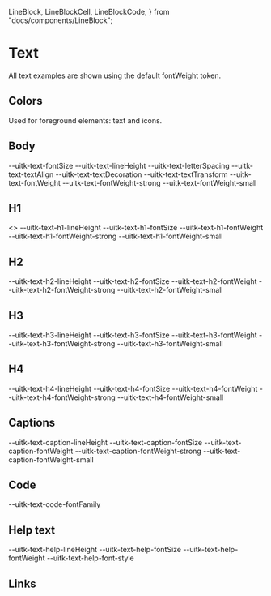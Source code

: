   LineBlock,
  LineBlockCell,
  LineBlockCode,
} from "docs/components/LineBlock";


<Meta title="Documentation/Styles and Theming/Characteristics/Text" />

# Text

All text examples are shown using the default fontWeight token.

## Colors

Used for foreground elements: text and icons.

<Canvas>
  <Story name="Colors">
    <DocGrid>
      <ColorBlock colorVar="--uitk-text-background" />
      <ColorBlock colorVar="--uitk-text-background-hover" />
      <ColorBlock colorVar="--uitk-text-background-selected" />
      <ColorBlock colorVar="--uitk-text-primary-foreground" />
      <ColorBlock colorVar="--uitk-text-primary-foreground-hover" />
      <ColorBlock colorVar="--uitk-text-primary-foreground-selected" />
      <ColorBlock colorVar="--uitk-text-primary-foreground-disabled" />
      <ColorBlock colorVar="--uitk-text-secondary-foreground" />
      <ColorBlock colorVar="--uitk-text-secondary-foreground-hover" />
      <ColorBlock colorVar="--uitk-text-secondary-foreground-selected" />
      <ColorBlock colorVar="--uitk-text-secondary-foreground-disabled" />
    </DocGrid>
  </Story>
</Canvas>

## Body

<Canvas>
  <Story name="Body">
    <TextBlock
      lineHeight="--uitk-text-lineHeight"
      fontSize="--uitk-text-fontSize"
      textDecoration="--uitk-text-textDecoration"
      textTransform="--uitk-text-textTransform"
      textAlign="--uitk-text-textAlign"
      letterSpacing="--uitk-text-letterSpacing"
    />
    <DocGrid textExample={true}>
      <BlankBlockCell />
      <BlankBlockCode>--uitk-text-fontSize</BlankBlockCode>
      <BlankBlockCell />
      <BlankBlockCode>--uitk-text-lineHeight</BlankBlockCode>
      <BlankBlockCell />
      <BlankBlockCode>--uitk-text-letterSpacing</BlankBlockCode>
      <BlankBlockCell />
      <BlankBlockCode>--uitk-text-textAlign</BlankBlockCode>
      <BlankBlockCell />
      <BlankBlockCode>--uitk-text-textDecoration</BlankBlockCode>
      <BlankBlockCell />
      <BlankBlockCode>--uitk-text-textTransform</BlankBlockCode>
      <BlankBlockCell />
      <BlankBlockCode>--uitk-text-fontWeight</BlankBlockCode>
      <BlankBlockCell />
      <BlankBlockCode>--uitk-text-fontWeight-strong</BlankBlockCode>
      <BlankBlockCell />
      <BlankBlockCode>--uitk-text-fontWeight-small</BlankBlockCode>
    </DocGrid>
  </Story>
</Canvas>

## H1

<Canvas>
  <Story name="H1">
    <>
      <TextBlock
        lineHeight="--uitk-text-h1-lineHeight"
        fontSize="--uitk-text-h1-fontSize"
        fontWeight="--uitk-text-h1-fontWeight"
      />
      <DocGrid textExample={true}>
        <BlankBlockCell />
        <BlankBlockCode>--uitk-text-h1-lineHeight</BlankBlockCode>
        <BlankBlockCell />
        <BlankBlockCode>--uitk-text-h1-fontSize</BlankBlockCode>
        <BlankBlockCell />
        <BlankBlockCode>--uitk-text-h1-fontWeight</BlankBlockCode>
        <BlankBlockCell />
        <BlankBlockCode>--uitk-text-h1-fontWeight-strong</BlankBlockCode>
        <BlankBlockCell />
        <BlankBlockCode>--uitk-text-h1-fontWeight-small</BlankBlockCode>
      </DocGrid>
    </>
  </Story>
</Canvas>

## H2

<Canvas>
  <Story name="H2">
    <TextBlock
      lineHeight="--uitk-text-h2-lineHeight"
      fontSize="--uitk-text-h2-fontSize"
      fontWeight="--uitk-text-h2-fontWeight"
    />
    <DocGrid textExample={true}>
      <BlankBlockCell />
      <BlankBlockCode>--uitk-text-h2-lineHeight</BlankBlockCode>
      <BlankBlockCell />
      <BlankBlockCode>--uitk-text-h2-fontSize</BlankBlockCode>
      <BlankBlockCell />
      <BlankBlockCode>--uitk-text-h2-fontWeight</BlankBlockCode>
      <BlankBlockCell />
      <BlankBlockCode>--uitk-text-h2-fontWeight-strong</BlankBlockCode>
      <BlankBlockCell />
      <BlankBlockCode>--uitk-text-h2-fontWeight-small</BlankBlockCode>
    </DocGrid>
  </Story>
</Canvas>

## H3

<Canvas>
  <Story name="H3">
    <TextBlock
      lineHeight="--uitk-text-h3-lineHeight"
      fontSize="--uitk-text-h3-fontSize"
      fontWeight="--uitk-text-h3-fontWeight"
    />
    <DocGrid textExample={true}>
      <BlankBlockCell />
      <BlankBlockCode>--uitk-text-h3-lineHeight</BlankBlockCode>
      <BlankBlockCell />
      <BlankBlockCode>--uitk-text-h3-fontSize</BlankBlockCode>
      <BlankBlockCell />
      <BlankBlockCode>--uitk-text-h3-fontWeight</BlankBlockCode>
      <BlankBlockCell />
      <BlankBlockCode>--uitk-text-h3-fontWeight-strong</BlankBlockCode>
      <BlankBlockCell />
      <BlankBlockCode>--uitk-text-h3-fontWeight-small</BlankBlockCode>
    </DocGrid>
  </Story>
</Canvas>

## H4

<Canvas>
  <Story name="H4">
    <TextBlock
      lineHeight="--uitk-text-h4-lineHeight"
      fontSize="--uitk-text-h4-fontSize"
      fontWeight="--uitk-text-h4-fontWeight"
    />
    <DocGrid textExample={true}>
      <BlankBlockCell />
      <BlankBlockCode>--uitk-text-h4-lineHeight</BlankBlockCode>
      <BlankBlockCell />
      <BlankBlockCode>--uitk-text-h4-fontSize</BlankBlockCode>
      <BlankBlockCell />
      <BlankBlockCode>--uitk-text-h4-fontWeight</BlankBlockCode>
      <BlankBlockCell />
      <BlankBlockCode>--uitk-text-h4-fontWeight-strong</BlankBlockCode>
      <BlankBlockCell />
      <BlankBlockCode>--uitk-text-h4-fontWeight-small</BlankBlockCode>
    </DocGrid>
  </Story>
</Canvas>

## Captions

<Canvas>
  <Story name="Captions">
    <TextBlock
      lineHeight="--uitk-text-caption-lineHeight"
      fontSize="--uitk-text-caption-fontSize"
      fontWeight="--uitk-text-caption-fontWeight"
    />
    <DocGrid textExample={true}>
      <BlankBlockCell />
      <BlankBlockCode>--uitk-text-caption-lineHeight</BlankBlockCode>
      <BlankBlockCell />
      <BlankBlockCode>--uitk-text-caption-fontSize</BlankBlockCode>
      <BlankBlockCell />
      <BlankBlockCode>--uitk-text-caption-fontWeight</BlankBlockCode>
      <BlankBlockCell />
      <BlankBlockCode>--uitk-text-caption-fontWeight-strong</BlankBlockCode>
      <BlankBlockCell />
      <BlankBlockCode>--uitk-text-caption-fontWeight-small</BlankBlockCode>
    </DocGrid>
  </Story>
</Canvas>

## Code

<Canvas>
  <Story name="Code">
    <TextBlock fontFamily="--uitk-text-code-fontFamily" />
    <DocGrid textExample={true}>
      <BlankBlockCell />
      <BlankBlockCode>--uitk-text-code-fontFamily</BlankBlockCode>
    </DocGrid>
  </Story>
</Canvas>

## Help text

<Canvas>
  <Story name="Help text">
    <TextBlock
      lineHeight="--uitk-text-help-lineHeight"
      fontSize="--uitk-text-help-fontSize"
      fontStyle="--uitk-text-help-font-style"
      fontWeight="--uitk-text-help-fontWeight"
    />
    <DocGrid textExample={true}>
      <BlankBlockCell />
      <BlankBlockCode>--uitk-text-help-lineHeight</BlankBlockCode>
      <BlankBlockCell />
      <BlankBlockCode>--uitk-text-help-fontSize</BlankBlockCode>
      <BlankBlockCell />
      <BlankBlockCode>--uitk-text-help-fontWeight</BlankBlockCode>
      <BlankBlockCell />
      <BlankBlockCode>--uitk-text-help-font-style</BlankBlockCode>
    </DocGrid>
  </Story>
</Canvas>

## Links

<Canvas>
  <Story name="Links">
    <TextBlock
      textDecoration="--uitk-text-link-textDecoration"
      color="--uitk-text-link-foreground-hover"
    />
    <DocGrid textExample={true}>
      <ColorBlock colorVar="--uitk-text-link-foreground-hover" />
      <TextDecorationBlock textDecoration="--uitk-text-link-textDecoration" />
      <TextDecorationBlock textDecoration="--uitk-text-link-textDecoration-hover" />
      <TextDecorationBlock textDecoration="--uitk-text-link-textDecoration-selected" />
    </DocGrid>
  </Story>
</Canvas>
